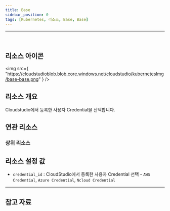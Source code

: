 ```yaml
---
title: Base
sidebar_position: 0
tags: [Kubernetes, 리소스, Base, Base]
---
```



<hr />
<br />


## 리소스 아이콘

<img
    src={
        "https://cloudstudioblob.blob.core.windows.net/cloudstudio/kubernetesImg/base-base.png"
    }
/>

## 리소스 개요

Cloudstudio에서 등록한 사용자 Credential을 선택합니다.

## 연관 리소스

### 상위 리소스


## 리소스 설정 값

-   `credential_id` : CloudStudio에서 등록한 사용자 Credential 선택 - `AWS Credential`, `Azure Credential`, `Ncloud Credential`






---

## 참고 자료



